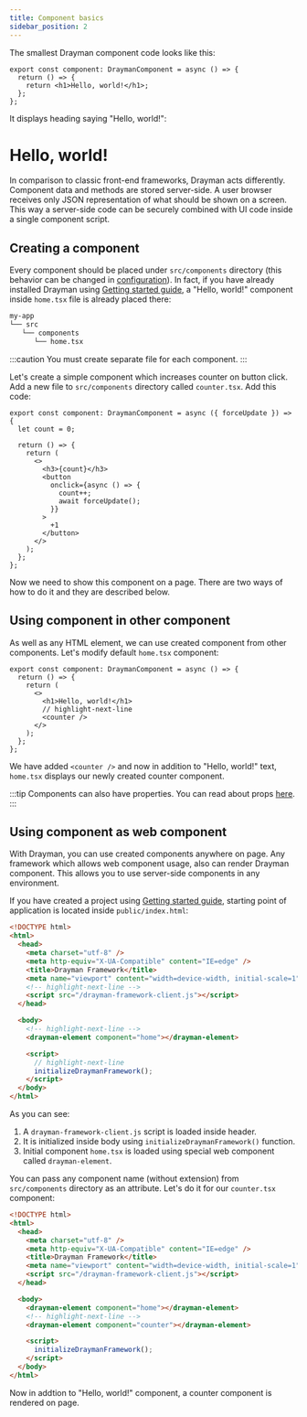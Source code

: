 ```yaml
---
title: Component basics
sidebar_position: 2
---
```



The smallest Drayman component code looks like this:

```tsx
export const component: DraymanComponent = async () => {
  return () => {
    return <h1>Hello, world!</h1>;
  };
};
```

It displays heading saying "Hello, world!":

<BrowserWindow url="http://localhost:3033">
  <h1>Hello, world!</h1>
</BrowserWindow>

In comparison to classic front-end frameworks, Drayman acts differently. Component data and methods are stored server-side. A user browser receives only JSON representation of what should be shown on a screen. This way a server-side code can be securely combined with UI code inside a single component script.

## Creating a component

Every component should be placed under `src/components` directory (this behavior can be changed in [configuration](./configuration)). In fact, if you have already installed Drayman using [Getting started guide](./getting-started), a "Hello, world!" component inside `home.tsx` file is already placed there:

```bash
my-app
└── src
   └── components
      └── home.tsx
```

:::caution
You must create separate file for each component.
:::

Let's create a simple component which increases counter on button click. Add a new file to `src/components` directory called `counter.tsx`. Add this code:

```tsx title="src/components/counter.tsx"
export const component: DraymanComponent = async ({ forceUpdate }) => {
  let count = 0;

  return () => {
    return (
      <>
        <h3>{count}</h3>
        <button
          onclick={async () => {
            count++;
            await forceUpdate();
          }}
        >
          +1
        </button>
      </>
    );
  };
};
```

Now we need to show this component on a page. There are two ways of how to do it and they are described below.

## Using component in other component

As well as any HTML element, we can use created component from other components. Let's modify default `home.tsx` component:

```tsx title="src/components/home.tsx"
export const component: DraymanComponent = async () => {
  return () => {
    return (
      <>
        <h1>Hello, world!</h1>
        // highlight-next-line
        <counter />
      </>
    );
  };
};
```

We have added `<counter />` and now in addition to "Hello, world!" text, `home.tsx` displays our newly created counter component.

:::tip
Components can also have properties. You can read about props [here](../components-in-depth/helpers/props).
:::

## Using component as web component

With Drayman, you can use created components anywhere on page. Any framework which allows web component usage, also can render Drayman component. This allows you to use server-side components in any environment.

If you have created a project using [Getting started guide](./getting-started), starting point of application is located inside `public/index.html`:

```html title="public/index.html"
<!DOCTYPE html>
<html>
  <head>
    <meta charset="utf-8" />
    <meta http-equiv="X-UA-Compatible" content="IE=edge" />
    <title>Drayman Framework</title>
    <meta name="viewport" content="width=device-width, initial-scale=1" />
    <!-- highlight-next-line -->
    <script src="/drayman-framework-client.js"></script>
  </head>

  <body>
    <!-- highlight-next-line -->
    <drayman-element component="home"></drayman-element>

    <script>
      // highlight-next-line
      initializeDraymanFramework();
    </script>
  </body>
</html>
```

As you can see:

1. A `drayman-framework-client.js` script is loaded inside header.
2. It is initialized inside body using `initializeDraymanFramework()` function.
3. Initial component `home.tsx` is loaded using special web component called `drayman-element`.

You can pass any component name (without extension) from `src/components` directory as an attribute. Let's do it for our `counter.tsx` component:

```html title="public/index.html"
<!DOCTYPE html>
<html>
  <head>
    <meta charset="utf-8" />
    <meta http-equiv="X-UA-Compatible" content="IE=edge" />
    <title>Drayman Framework</title>
    <meta name="viewport" content="width=device-width, initial-scale=1" />
    <script src="/drayman-framework-client.js"></script>
  </head>

  <body>
    <drayman-element component="home"></drayman-element>
    <!-- highlight-next-line -->
    <drayman-element component="counter"></drayman-element>

    <script>
      initializeDraymanFramework();
    </script>
  </body>
</html>
```

Now in addtion to "Hello, world!" component, a counter component is rendered on page.
